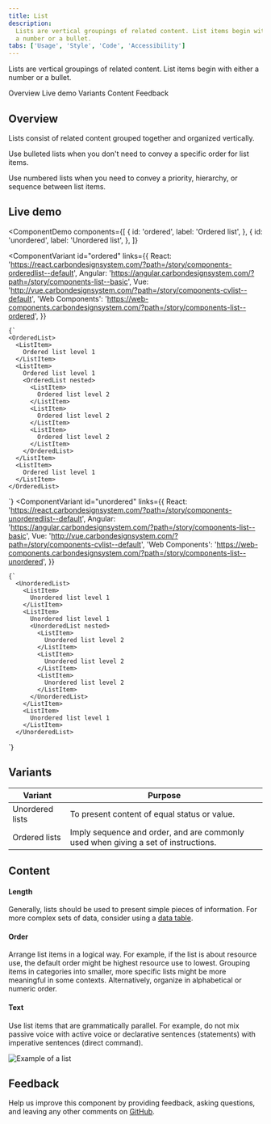 ```yaml
---
title: List
description:
  Lists are vertical groupings of related content. List items begin with either
  a number or a bullet.
tabs: ['Usage', 'Style', 'Code', 'Accessibility']
---
```


<PageDescription>

Lists are vertical groupings of related content. List items begin with either a
number or a bullet.

</PageDescription>

<AnchorLinks>

<AnchorLink>Overview</AnchorLink>
<AnchorLink>Live demo</AnchorLink>
<AnchorLink>Variants</AnchorLink>
<AnchorLink>Content</AnchorLink>
<AnchorLink>Feedback</AnchorLink>

</AnchorLinks>

## Overview

Lists consist of related content grouped together and organized vertically.

Use bulleted lists when you don't need to convey a specific order for list
items.

Use numbered lists when you need to convey a priority, hierarchy, or sequence
between list items.

## Live demo

<ComponentDemo
  components={[
    {
      id: 'ordered',
      label: 'Ordered list',
    },
    {
      id: 'unordered',
      label: 'Unordered list',
    },
  ]}
>
  <ComponentVariant
    id="ordered"
    links={{
      React:
        'https://react.carbondesignsystem.com/?path=/story/components-orderedlist--default',
      Angular:
        'https://angular.carbondesignsystem.com/?path=/story/components-list--basic',
      Vue: 'http://vue.carbondesignsystem.com/?path=/story/components-cvlist--default',
      'Web Components':
        'https://web-components.carbondesignsystem.com/?path=/story/components-list--ordered',
    }}
  >
    {`
    <OrderedList>
      <ListItem>
        Ordered list level 1
      </ListItem>
      <ListItem>
        Ordered list level 1
        <OrderedList nested>
          <ListItem>
            Ordered list level 2
          </ListItem>
          <ListItem>
            Ordered list level 2
          </ListItem>
          <ListItem>
            Ordered list level 2
          </ListItem>
        </OrderedList>
      </ListItem>
      <ListItem>
        Ordered list level 1
      </ListItem>
    </OrderedList>
  `}
  </ComponentVariant>
  <ComponentVariant
    id="unordered"
    links={{
      React:
        'https://react.carbondesignsystem.com/?path=/story/components-unorderedlist--default',
      Angular:
        'https://angular.carbondesignsystem.com/?path=/story/components-list--basic',
      Vue: 'http://vue.carbondesignsystem.com/?path=/story/components-cvlist--default',
      'Web Components':
        'https://web-components.carbondesignsystem.com/?path=/story/components-list--unordered',
    }}
  >
    {`
      <UnorderedList>
        <ListItem>
          Unordered list level 1
        </ListItem>
        <ListItem>
          Unordered list level 1
          <UnorderedList nested>
            <ListItem>
              Unordered list level 2
            </ListItem>
            <ListItem>
              Unordered list level 2
            </ListItem>
            <ListItem>
              Unordered list level 2
            </ListItem>
          </UnorderedList>
        </ListItem>
        <ListItem>
          Unordered list level 1
        </ListItem>
      </UnorderedList>
  `}
  </ComponentVariant>
</ComponentDemo>

## Variants

| Variant         | Purpose                                                                            |
| --------------- | ---------------------------------------------------------------------------------- |
| Unordered lists | To present content of equal status or value.                                       |
| Ordered lists   | Imply sequence and order, and are commonly used when giving a set of instructions. |

## Content

#### Length

Generally, lists should be used to present simple pieces of information. For
more complex sets of data, consider using a
[data table](/components/data-table/usage).

#### Order

Arrange list items in a logical way. For example, if the list is about resource
use, the default order might be highest resource use to lowest. Grouping items
in categories into smaller, more specific lists might be more meaningful in some
contexts. Alternatively, organize in alphabetical or numeric order.

#### Text

Use list items that are grammatically parallel. For example, do not mix passive
voice with active voice or declarative sentences (statements) with imperative
sentences (direct command).

<Row>
<Column colLg={8}>

![Example of a list](images/list-usage-1.png)

</Column>
</Row>

## Feedback

Help us improve this component by providing feedback, asking questions, and
leaving any other comments on
[GitHub](https://github.com/carbon-design-system/carbon-website/issues/new?assignees=&labels=feedback&template=feedback.md).
